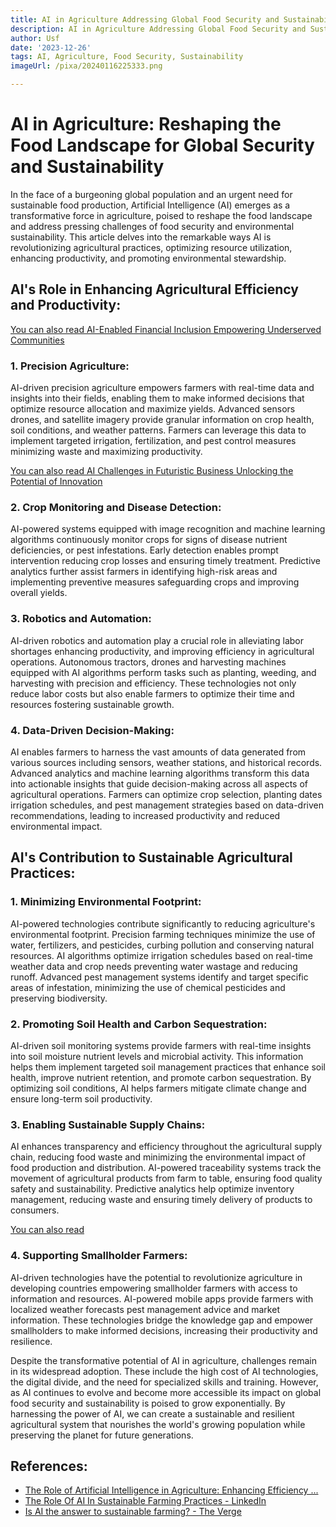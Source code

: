 ```yaml
---
title: AI in Agriculture Addressing Global Food Security and Sustainability
description: AI in Agriculture Addressing Global Food Security and Sustainability
author: Usf
date: '2023-12-26'
tags: AI, Agriculture, Food Security, Sustainability
imageUrl: /pixa/20240116225333.png

---
```

# AI in Agriculture: Reshaping the Food  Landscape for Global  Security  and Sustainability

In the face of a burgeoning  global population and an urgent need for sustainable food  production,  Artificial Intelligence (AI) emerges as a  transformative force in  agriculture, poised to reshape the food landscape and address pressing challenges of  food security and environmental sustainability. This article delves into the remarkable ways AI  is  revolutionizing agricultural practices, optimizing resource utilization, enhancing productivity, and promoting environmental stewardship.

## AI's Role in Enhancing Agricultural Efficiency and Productivity:

[You can also read AI-Enabled Financial Inclusion Empowering Underserved Communities](AI-Enabled%20Financial%20Inclusion%20Empowering%20Underserved%20Communities)


### 1. Precision Agriculture:

AI-driven precision agriculture empowers farmers with real-time data and  insights into their fields, enabling them to  make informed decisions that optimize resource allocation  and maximize yields. Advanced  sensors drones, and satellite imagery provide  granular information on crop health, soil conditions, and weather patterns.  Farmers can leverage this data to implement targeted irrigation, fertilization, and pest control  measures minimizing waste and maximizing  productivity.

[You can also read AI Challenges in Futuristic Business Unlocking the Potential of Innovation](AI%20Challenges%20in%20Futuristic%20Business%20Unlocking%20the%20Potential%20of%20Innovation)


### 2. Crop Monitoring and Disease Detection:

AI-powered systems equipped with image recognition and machine learning algorithms continuously monitor  crops for signs of disease  nutrient deficiencies, or pest infestations. Early detection enables prompt intervention reducing crop  losses and ensuring timely treatment. Predictive  analytics further assist farmers in identifying high-risk areas and  implementing preventive measures  safeguarding crops and improving  overall yields.

### 3. Robotics  and Automation:

AI-driven robotics and automation play a crucial role in alleviating labor shortages enhancing productivity, and improving efficiency in agricultural operations. Autonomous tractors, drones and harvesting machines equipped with AI algorithms perform tasks such as planting, weeding, and harvesting with precision and efficiency. These technologies not only reduce labor costs but also enable farmers to optimize their time and resources fostering sustainable growth.

### 4. Data-Driven Decision-Making:

AI  enables farmers to harness the vast amounts of data generated from various sources including sensors, weather  stations, and historical records. Advanced analytics and machine learning algorithms transform this data into actionable insights that guide decision-making across all aspects of  agricultural operations. Farmers  can optimize crop selection, planting dates irrigation schedules, and pest management strategies based on data-driven recommendations, leading to increased productivity and reduced environmental impact.

## AI's Contribution to Sustainable Agricultural Practices:

###  1. Minimizing Environmental  Footprint:

AI-powered technologies contribute significantly to reducing agriculture's environmental footprint. Precision farming techniques minimize  the use of water, fertilizers, and pesticides, curbing pollution and conserving natural  resources. AI  algorithms optimize irrigation schedules based on real-time weather data  and crop needs preventing water wastage and reducing runoff. Advanced pest management systems identify and target specific areas of infestation, minimizing  the use of chemical pesticides and preserving  biodiversity.

### 2.  Promoting Soil Health  and Carbon Sequestration:

AI-driven soil monitoring systems provide farmers with real-time insights into soil moisture nutrient levels and microbial activity. This  information helps them  implement targeted soil management practices that enhance soil health, improve nutrient retention, and promote  carbon sequestration. By optimizing  soil  conditions, AI helps farmers mitigate climate  change and ensure long-term soil  productivity.

###  3. Enabling Sustainable Supply Chains:

AI enhances transparency and efficiency throughout the agricultural supply chain, reducing food waste and minimizing  the  environmental  impact  of food production and distribution. AI-powered traceability systems track the movement of agricultural products from farm to table,  ensuring food quality safety and sustainability. Predictive analytics  help optimize inventory  management, reducing waste and ensuring timely delivery of products to consumers.

[You  can also read ]()


### 4. Supporting Smallholder Farmers:

AI-driven technologies have the potential to revolutionize agriculture in developing countries empowering smallholder farmers with access  to information and resources. AI-powered mobile apps provide  farmers with localized weather forecasts pest management advice and market information. These  technologies bridge  the knowledge gap  and empower smallholders  to make informed decisions, increasing their productivity and resilience.

Despite  the transformative potential of AI in agriculture, challenges remain in its widespread adoption. These include the high cost of AI technologies, the digital divide, and the need for specialized skills and training. However, as  AI continues to evolve and become more accessible its impact on global food security and sustainability is poised to grow exponentially. By harnessing the power of AI, we can create a sustainable and resilient agricultural system that nourishes the  world's  growing  population while preserving  the planet for future generations.

## References:
- [The Role of Artificial Intelligence in Agriculture: Enhancing Efficiency ...](https://www.linkedin.com/pulse/role-artificial-intelligence-agriculture-enhancing-efficiency-viraj)
- [The Role Of AI In Sustainable Farming Practices - LinkedIn](https://www.linkedin.com/pulse/role-ai-sustainable-farming-practices)
- [Is AI the answer to sustainable farming? - The Verge](https://www.theverge.com/2023/11/14/23950666/ai-sustainable-farming-machine-learning-agriculture)
